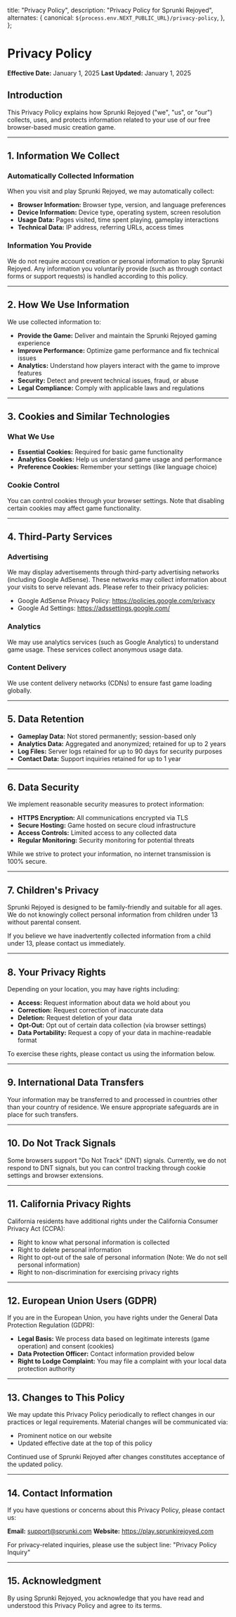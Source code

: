   title: "Privacy Policy",
  description: "Privacy Policy for Sprunki Rejoyed",
  alternates: {
    canonical: `${process.env.NEXT_PUBLIC_URL}/privacy-policy`,
  },
};

# Privacy Policy

**Effective Date:** January 1, 2025
**Last Updated:** January 1, 2025

## Introduction

This Privacy Policy explains how Sprunki Rejoyed ("we", "us", or "our") collects, uses, and protects information related to your use of our free browser-based music creation game.

---

## 1. Information We Collect

### Automatically Collected Information
When you visit and play Sprunki Rejoyed, we may automatically collect:

- **Browser Information:** Browser type, version, and language preferences
- **Device Information:** Device type, operating system, screen resolution
- **Usage Data:** Pages visited, time spent playing, gameplay interactions
- **Technical Data:** IP address, referring URLs, access times

### Information You Provide
We do not require account creation or personal information to play Sprunki Rejoyed. Any information you voluntarily provide (such as through contact forms or support requests) is handled according to this policy.

---

## 2. How We Use Information

We use collected information to:

- **Provide the Game:** Deliver and maintain the Sprunki Rejoyed gaming experience
- **Improve Performance:** Optimize game performance and fix technical issues
- **Analytics:** Understand how players interact with the game to improve features
- **Security:** Detect and prevent technical issues, fraud, or abuse
- **Legal Compliance:** Comply with applicable laws and regulations

---

## 3. Cookies and Similar Technologies

### What We Use
- **Essential Cookies:** Required for basic game functionality
- **Analytics Cookies:** Help us understand game usage and performance
- **Preference Cookies:** Remember your settings (like language choice)

### Cookie Control
You can control cookies through your browser settings. Note that disabling certain cookies may affect game functionality.

---

## 4. Third-Party Services

### Advertising
We may display advertisements through third-party advertising networks (including Google AdSense). These networks may collect information about your visits to serve relevant ads. Please refer to their privacy policies:

- Google AdSense Privacy Policy: https://policies.google.com/privacy
- Google Ad Settings: https://adssettings.google.com/

### Analytics
We may use analytics services (such as Google Analytics) to understand game usage. These services collect anonymous usage data.

### Content Delivery
We use content delivery networks (CDNs) to ensure fast game loading globally.

---

## 5. Data Retention

- **Gameplay Data:** Not stored permanently; session-based only
- **Analytics Data:** Aggregated and anonymized; retained for up to 2 years
- **Log Files:** Server logs retained for up to 90 days for security purposes
- **Contact Data:** Support inquiries retained for up to 1 year

---

## 6. Data Security

We implement reasonable security measures to protect information:

- **HTTPS Encryption:** All communications encrypted via TLS
- **Secure Hosting:** Game hosted on secure cloud infrastructure
- **Access Controls:** Limited access to any collected data
- **Regular Monitoring:** Security monitoring for potential threats

While we strive to protect your information, no internet transmission is 100% secure.

---

## 7. Children's Privacy

Sprunki Rejoyed is designed to be family-friendly and suitable for all ages. We do not knowingly collect personal information from children under 13 without parental consent.

If you believe we have inadvertently collected information from a child under 13, please contact us immediately.

---

## 8. Your Privacy Rights

Depending on your location, you may have rights including:

- **Access:** Request information about data we hold about you
- **Correction:** Request correction of inaccurate data
- **Deletion:** Request deletion of your data
- **Opt-Out:** Opt out of certain data collection (via browser settings)
- **Data Portability:** Request a copy of your data in machine-readable format

To exercise these rights, please contact us using the information below.

---

## 9. International Data Transfers

Your information may be transferred to and processed in countries other than your country of residence. We ensure appropriate safeguards are in place for such transfers.

---

## 10. Do Not Track Signals

Some browsers support "Do Not Track" (DNT) signals. Currently, we do not respond to DNT signals, but you can control tracking through cookie settings and browser extensions.

---

## 11. California Privacy Rights

California residents have additional rights under the California Consumer Privacy Act (CCPA):

- Right to know what personal information is collected
- Right to delete personal information
- Right to opt-out of the sale of personal information (Note: We do not sell personal information)
- Right to non-discrimination for exercising privacy rights

---

## 12. European Union Users (GDPR)

If you are in the European Union, you have rights under the General Data Protection Regulation (GDPR):

- **Legal Basis:** We process data based on legitimate interests (game operation) and consent (cookies)
- **Data Protection Officer:** Contact information provided below
- **Right to Lodge Complaint:** You may file a complaint with your local data protection authority

---

## 13. Changes to This Policy

We may update this Privacy Policy periodically to reflect changes in our practices or legal requirements. Material changes will be communicated via:

- Prominent notice on our website
- Updated effective date at the top of this policy

Continued use of Sprunki Rejoyed after changes constitutes acceptance of the updated policy.

---

## 14. Contact Information

If you have questions or concerns about this Privacy Policy, please contact us:

**Email:** support@sprunki.com
**Website:** https://play.sprunkirejoyed.com

For privacy-related inquiries, please use the subject line: "Privacy Policy Inquiry"

---

## 15. Acknowledgment

By using Sprunki Rejoyed, you acknowledge that you have read and understood this Privacy Policy and agree to its terms.
